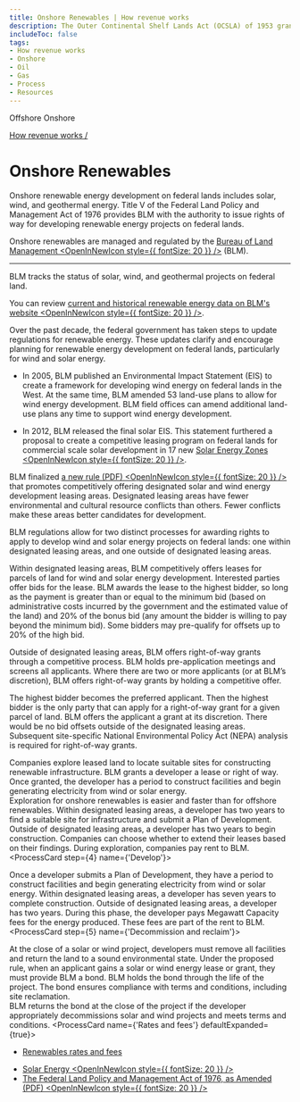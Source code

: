 ```yaml
---
title: Onshore Renewables | How revenue works
description: The Outer Continental Shelf Lands Act (OCSLA) of 1953 grants the Secretary of the Department of the Interior (DOI) the authority to manage offshore energy resources and to develop regulations to carry out that authority. Three agencies within DOI — BOEM, BSEE, and ONRR — work together to manage, regulate, and collect revenue from leased acres across the Outer Continental Shelf.
includeToc: false
tags:
- How revenue works
- Onshore
- Oil
- Gas
- Process
- Resources
---
```


<PageTabs>
  <PageTab alt={'Navigate to Offshore Renewables'} to={'/how-revenue-works/offshore-renewables/'}>
    Offshore
  </PageTab>
  <PageTab>
    Onshore
  </PageTab>
</PageTabs>

<Box bgcolor='primary.main'>
<Container maxWidth="lg">
<Grid container alignItems='center'>
<Grid item xs={12} sm={8}>
<Box p={3} pl={0}>

[How revenue works /](/how-revenue-works/)


# Onshore Renewables

Onshore renewable energy development on federal lands includes solar, wind, and geothermal energy. Title V of the Federal Land Policy and Management Act of 1976 provides BLM with the authority to issue rights of way for developing renewable energy projects on federal lands.

</Box>
</Grid>
<Grid container xs={12} sm={4} >
<Box p={3} border={4} borderTop={0} borderBottom={0} borderColor='white'>
<Grid container xs={12}>
<Grid item xs={8}>

Onshore renewables are managed and regulated by the [Bureau of Land Management <OpenInNewIcon style={{ fontSize: 20 }} />](https://www.blm.gov/) (BLM).


</Grid>
<Grid item xs={4}>
<Box p={4}><BlmLogoImg></BlmLogoImg></Box>
</Grid>

</Grid>
<hr />

</Box>
</Grid>
</Grid>

</Container>
</Box>

<OnshoreRenewablesBackground>

<Grid container spacing={2} alignItems='flex-start'>
<Grid item xs={12} sm={4}>
<Box p={9} m={9}  display={{ xs: 'none', sm: 'block' }}/>
<Box p={8} display={{ xs: 'block', sm: 'none' }}/>
<DidYouKnowCard>

BLM tracks the status of solar, wind, and geothermal projects on federal land.

<CollapsibleContent>

You can review [current and historical renewable energy data on BLM's website <OpenInNewIcon style={{ fontSize: 20 }} />](https://www.blm.gov/programs/energy-and-minerals/renewable-energy).

</CollapsibleContent>
</DidYouKnowCard>
</Grid>
<Grid item xs={12} sm={1}>
</Grid>
<Grid item xs={12} sm={7}>
<Box mt={5}>
<ProcessCard step={1} name={'Plan'}>

Over the past decade, the federal government has taken steps to update regulations for renewable energy. These updates clarify and encourage planning for renewable energy development on federal lands, particularly for wind and solar energy.

- In 2005, BLM published an <GlossaryTerm>Environmental Impact Statement (EIS)</GlossaryTerm> to create a framework for developing wind energy on federal lands in the West. At the same time, BLM amended 53 land-use plans to allow for wind energy development. BLM field offices can amend additional land-use plans any time to support wind energy development.

- In 2012, BLM released the final solar EIS. This statement furthered a proposal to create a competitive leasing program on federal lands for commercial scale solar development in 17 new [Solar Energy Zones <OpenInNewIcon style={{ fontSize: 20 }} />](https://www.blm.gov/programs/energy-and-minerals/renewable-energy/solar-energy/permitting-and-development/land-use-planning).

BLM finalized [a new rule (PDF) <OpenInNewIcon style={{ fontSize: 20 }} />](https://www.blm.gov/sites/blm.gov/files/Energyandminerals_Renewable_Wind_solar_finalrule.pdf) that promotes competitively offering designated solar and wind energy development leasing areas. Designated leasing areas have fewer environmental and cultural resource conflicts than others. Fewer conflicts make these areas better candidates for development.

</ProcessCard>
<ProcessCard step={2} name={'Lease'}>

BLM regulations allow for two distinct processes for awarding rights to apply to develop wind and solar energy projects on federal lands: one within designated leasing areas, and one outside of designated leasing areas. 
<br />

Within designated leasing areas, BLM competitively offers leases for parcels of land for wind and solar energy development. Interested parties offer bids for the lease. BLM awards the lease to the highest bidder, so long as the payment is greater than or equal to the minimum bid (based on administrative costs incurred by the government and the estimated value of the land) and 20% of the bonus bid (any amount the bidder is willing to pay beyond the minimum bid). Some bidders may pre-qualify for offsets up to 20% of the high bid.
<br />

Outside of designated leasing areas, BLM offers right-of-way grants through a competitive process. BLM holds pre-application meetings and screens all applicants. Where there are two or more applicants (or at BLM’s discretion), BLM offers right-of-way grants by holding a competitive offer. 
<br />

The highest bidder becomes the preferred applicant. Then the highest bidder is the only party that can apply for a right-of-way grant for a given parcel of land. BLM offers the applicant a grant at its discretion. There would be no bid offsets outside of the designated leasing areas. Subsequent site-specific National Environmental Policy Act (NEPA) analysis is required for right-of-way grants.

</ProcessCard>
<ProcessCard step={3} name={'Explore'}>

Companies explore leased land to locate suitable sites for constructing renewable infrastructure. BLM grants a developer a lease or right of way. Once granted, the developer has a period to construct facilities and begin generating electricity from wind or solar energy.
<br />
Exploration for onshore renewables is easier and faster than for offshore renewables. Within designated leasing areas, a developer has two years to find a suitable site for infrastructure and submit a Plan of Development. Outside of designated leasing areas, a developer has two years to begin construction. Companies can choose whether to extend their leases based on their findings. During exploration, companies pay <GlossaryTerm>rent</GlossaryTerm> to BLM.
</ProcessCard>
<ProcessCard step={4} name={'Develop'}>

Once a developer submits a Plan of Development, they have a period to construct facilities and begin generating electricity from wind or solar energy. Within designated leasing areas, a developer has seven years to complete construction. Outside of designated leasing areas, a developer has two years. During this phase, the developer pays <GlossaryTerm termKey="Megawatt Capacity (MC) fee">Megawatt Capacity fees</GlossaryTerm> for the energy produced. These fees are part of the rent to BLM.
</ProcessCard>
<ProcessCard step={5} name={'Decommission and reclaim'}>

At the close of a solar or wind project, developers must remove all facilities and return the land to a sound environmental state. Under the proposed rule, when an applicant gains a solar or wind energy lease or grant, they must provide BLM a bond. BLM holds the bond through the life of the project. The bond ensures compliance with terms and conditions, including site <GlossaryTerm>reclamation</GlossaryTerm>.
<br />
BLM returns the bond at the close of the project if the developer appropriately decommissions solar and wind projects and meets terms and conditions.
</ProcessCard>
<ProcessCard name={'Rates and fees'} defaultExpanded={true}>

- [Renewables rates and fees](/how-revenue-works/revenues/#Solar-and-wind-energy)

</ProcessCard>
<ProcessCard name={'Learn more'} defaultExpanded={true}>

- [Solar Energy <OpenInNewIcon style={{ fontSize: 20 }} />](https://www.blm.gov/programs/energy-and-minerals/renewable-energy/solar-energy)
- [The Federal Land Policy and Management Act of 1976, as Amended (PDF) <OpenInNewIcon style={{ fontSize: 20 }} />](https://www.blm.gov/sites/blm.gov/files/AboutUs_LawsandRegs_FLPMA.pdf)

</ProcessCard>
</Box>
</Grid>
</Grid>
</OnshoreRenewablesBackground>
